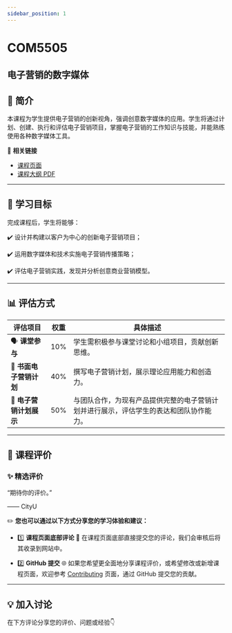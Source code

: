 ```yaml
---
sidebar_position: 1
---
```


# COM5505
## 电子营销的数字媒体

## **📘 简介**
本课程为学生提供电子营销的创新视角，强调创意数字媒体的应用。学生将通过计划、创建、执行和评估电子营销项目，掌握电子营销的工作知识与技能，并能熟练使用各种数字媒体工具。

🔗 **相关链接**
- [课程页面](https://www.cityu.edu.hk/catalogue/pg/202425/course/COM5505.htm)
- [课程大纲 PDF](https://www.cityu.edu.hk/catalogue/pg/202425/course/COM5505.pdf)

---

## **🎯 学习目标**

完成课程后，学生将能够：

✔️ 设计并构建以客户为中心的创新电子营销项目；

✔️ 运用数字媒体和技术实施电子营销传播策略；

✔️ 评估电子营销实践，发现并分析创意商业营销模型。

---

## **📊 评估方式**

| **评估项目**                        | **权重** | **具体描述**                                                                                       |
|------------------------------------|---------|---------------------------------------------------------------------------------------------------|
| 🗣️ **课堂参与**                     | 10%     | 学生需积极参与课堂讨论和小组项目，贡献创新思维。                                                        |
| 📑 **书面电子营销计划**              | 40%     | 撰写电子营销计划，展示理论应用能力和创造力。                                                           |
| 🎤 **电子营销计划展示**               | 50%     | 与团队合作，为现有产品提供完整的电子营销计划并进行展示，评估学生的表达和团队协作能力。                          |

---

## **💬 课程评价**

### ✨ **精选评价**
<div className={commentStyles.commentBox}>
    <p className={commentStyles.commentText}>
        “期待你的评价。”
    </p>
    <p className={commentStyles.commentAuthor}>—— CityU</p>
</div>

✏️ **您也可以通过以下方式分享您的学习体验和建议：**

- 1️⃣ **课程页面底部评论**
💬 在课程页面底部直接提交您的评论，我们会审核后将其收录到网站中。

- 2️⃣ **GitHub 提交**
🌐 如果您希望更全面地分享课程评价，或希望修改或新增课程页面，欢迎参考 [Contributing](https://penjc.github.io/cityU-navigator/contributing) 页面，通过 GitHub 提交您的贡献。

---

## **💡 加入讨论**

在下方评论分享您的评价、问题或经验👇
<Utterances />
